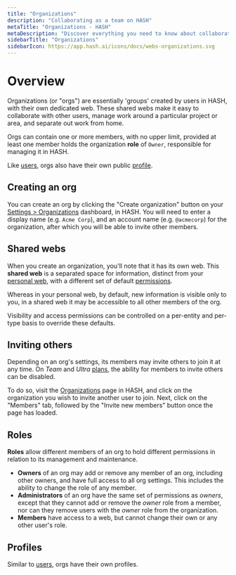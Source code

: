 ```yaml
---
title: "Organizations"
description: "Collaborating as a team on HASH"
metaTitle: "Organizations - HASH"
metaDescription: "Discover everything you need to know about collaborating as a team or in a group using HASH"
sidebarTitle: "Organizations"
sidebarIcon: https://app.hash.ai/icons/docs/webs-organizations.svg
---
```


# Overview

Organizations (or "orgs") are essentially 'groups' created by users in HASH, with their own dedicated web. These shared webs make it easy to collaborate with other users, manage work around a particular project or area, and separate out work from home.

Orgs can contain one or more members, with no upper limit, provided at least one member holds the organization **role** of `Owner`, responsible for managing it in HASH.

Like [users](/guide/webs/users), orgs also have their own public [profile](/guide/account/profile).

## Creating an org<a id="#create" />

You can create an org by clicking the "Create organization" button on your [Settings > Organizations](https://app.hash.ai/settings/organizations) dashboard, in HASH. You will need to enter a display name (e.g. `Acme Corp`), and an account name (e.g. `@acmecorp`) for the organization, after which you will be able to invite other members.

## Shared webs<a id="#web" />

When you create an organization, you'll note that it has its own web. This **shared web** is a separated space for information, distinct from your [personal web](/guide/webs/users#web), with a different set of default [permissions](/guide/sharing).

Whereas in your personal web, by default, new information is visible only to you, in a shared web it may be accessible to all other members of the org.

Visibility and access permissions can be controlled on a per-entity and per-type basis to override these defaults.

## Inviting others<a id="#invite" />

Depending on an org's settings, its members may invite others to join it at any time. On _Team_ and _Ultra_ [plans](/pricing), the ability for members to invite others can be disabled.

To do so, visit the [Organizations](https://app.hash.ai/settings/organizations) page in HASH, and click on the organization you wish to invite another user to join. Next, click on the "Members" tab, followed by the "Invite new members" button once the page has loaded.

## Roles

**Roles** allow different members of an org to hold different permissions in relation to its management and maintenance.

- **Owners** of an org may add or remove any member of an org, including other owners, and have full access to all org settings. This includes the ability to change the role of any member.
- **Administrators** of an org have the same set of permissions as _owners_, except that they cannot add or remove the _owner_ role from a member, nor can they remove users with the _owner_ role from the organization.
- **Members** have access to a web, but cannot change their own or any other user's role.

## Profiles<a id="#profile" />

Similar to [users](/guide/webs/users), orgs have their own profiles.
